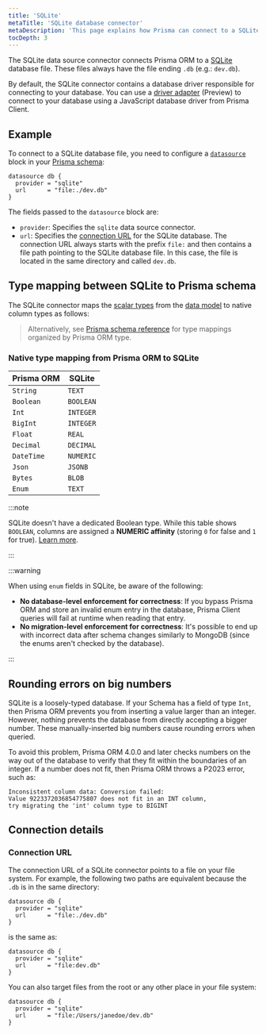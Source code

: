 ```yaml
---
title: 'SQLite'
metaTitle: 'SQLite database connector'
metaDescription: 'This page explains how Prisma can connect to a SQLite database using the SQLite database connector.'
tocDepth: 3
---
```


The SQLite data source connector connects Prisma ORM to a [SQLite](https://www.sqlite.org/) database file. These files always have the file ending `.db` (e.g.: `dev.db`).

By default, the SQLite connector contains a database driver responsible for connecting to your database. You can use a [driver adapter](/orm/overview/databases/database-drivers#driver-adapters) (Preview) to connect to your database using a JavaScript database driver from Prisma Client.

## Example

To connect to a SQLite database file, you need to configure a [`datasource`](/orm/prisma-schema/overview/data-sources) block in your [Prisma schema](/orm/prisma-schema):

```prisma file=schema.prisma
datasource db {
  provider = "sqlite"
  url      = "file:./dev.db"
}
```

The fields passed to the `datasource` block are:

- `provider`: Specifies the `sqlite` data source connector.
- `url`: Specifies the [connection URL](/orm/reference/connection-urls) for the SQLite database. The connection URL always starts with the prefix `file:` and then contains a file path pointing to the SQLite database file. In this case, the file is located in the same directory and called `dev.db`.

## Type mapping between SQLite to Prisma schema

The SQLite connector maps the [scalar types](/orm/prisma-schema/data-model/models#scalar-fields) from the [data model](/orm/prisma-schema/data-model/models) to native column types as follows:

> Alternatively, see [Prisma schema reference](/orm/reference/prisma-schema-reference#model-field-scalar-types) for type mappings organized by Prisma ORM type.

### Native type mapping from Prisma ORM to SQLite

| Prisma ORM | SQLite        |
| ---------- | ------------- |
| `String`   | `TEXT`        |
| `Boolean`  | `BOOLEAN`     |
| `Int`      | `INTEGER`     |
| `BigInt`   | `INTEGER`     |
| `Float`    | `REAL`        |
| `Decimal`  | `DECIMAL`     |
| `DateTime` | `NUMERIC`     |
| `Json`     | `JSONB`       |
| `Bytes`    | `BLOB`        |
| `Enum`     | `TEXT`        |

:::note

SQLite doesn't have a dedicated Boolean type. While this table shows `BOOLEAN`, columns are assigned a **NUMERIC affinity** (storing `0` for false and `1` for true). [Learn more](https://www.sqlite.org/datatype3.html#boolean).

:::

:::warning

When using `enum` fields in SQLite, be aware of the following:

- **No database-level enforcement for correctness**: If you bypass Prisma ORM and store an invalid enum entry in the database, Prisma Client queries will fail at runtime when reading that entry.
- **No migration-level enforcement for correctness**: It's possible to end up with incorrect data after schema changes similarly to MongoDB (since the enums aren't checked by the database).

:::

## Rounding errors on big numbers

SQLite is a loosely-typed database. If your Schema has a field of type `Int`, then Prisma ORM prevents you from inserting a value larger than an integer. However, nothing prevents the database from directly accepting a bigger number. These manually-inserted big numbers cause rounding errors when queried.

To avoid this problem, Prisma ORM 4.0.0 and later checks numbers on the way out of the database to verify that they fit within the boundaries of an integer. If a number does not fit, then Prisma ORM throws a P2023 error, such as:

```
Inconsistent column data: Conversion failed:
Value 9223372036854775807 does not fit in an INT column,
try migrating the 'int' column type to BIGINT
```

## Connection details

### Connection URL

The connection URL of a SQLite connector points to a file on your file system. For example, the following two paths are equivalent because the `.db` is in the same directory:

```prisma file=schema.prisma showLineNumbers
datasource db {
  provider = "sqlite"
  url      = "file:./dev.db"
}
```

is the same as:

```prisma file=schema.prisma showLineNumbers
datasource db {
  provider = "sqlite"
  url      = "file:dev.db"
}
```

You can also target files from the root or any other place in your file system:

```prisma file=schema.prisma showLineNumbers
datasource db {
  provider = "sqlite"
  url      = "file:/Users/janedoe/dev.db"
}
```
